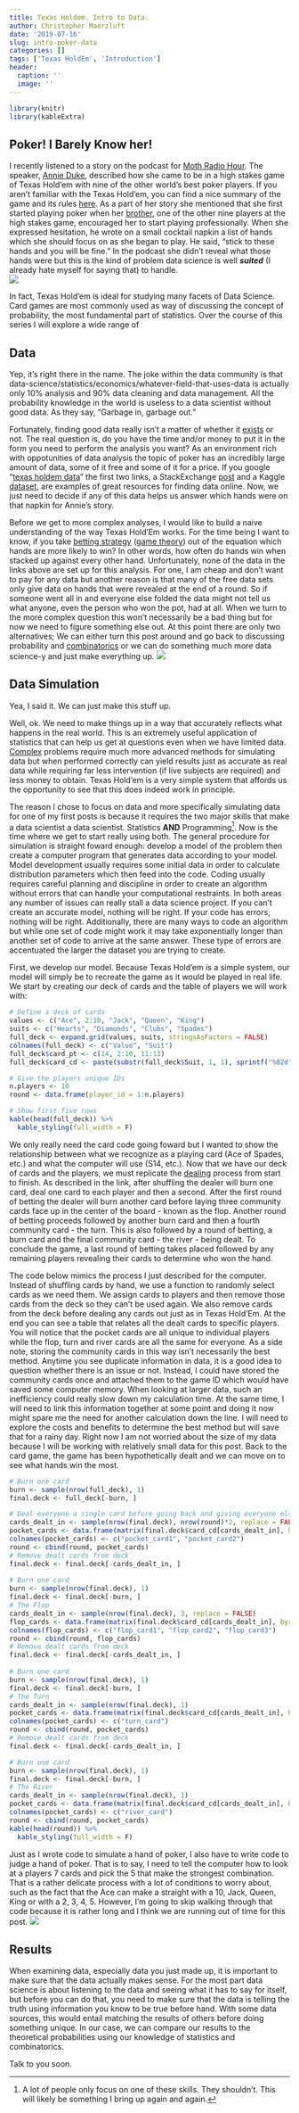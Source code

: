 ```yaml
---
title: Texas Holdem. Intro to Data.
author: Christopher Maerzluft
date: '2019-07-16'
slug: intro-poker-data
categories: []
tags: ['Texas HoldEm', 'Introduction']
header:
  caption: ''
  image: ''
---
```


```r
library(knitr)
library(kableExtra)
```

## Poker! I Barely Know her!

I recently listened to a story on the podcast for [Moth Radio Hour](https://themoth.org/stories/the-big-things-you-dont-do). The speaker, [Annie Duke](https://en.wikipedia.org/wiki/Annie_Duke), described how she came to be in a high stakes game of Texas Hold'em with nine of the other world's best poker players. If you aren't familiar with the Texas Hold'em, you can find a nice summary of the game and its rules [here](http://www.wsop.com/poker-games/texas-holdem/). As a part of her story she mentioned that she first started playing poker when her [brother](https://en.wikipedia.org/wiki/Howard_Lederer), one of the other nine players at the high stakes game, encouraged her to start playing professionally. When she expressed hesitation, he wrote on a small cocktail napkin a list of hands which she should focus on as she began to play. He said, "stick to these hands and you will be fine." In the podcast she didn't reveal what those hands were but this is the kind of problem data science is well ***suited*** (I already hate myself for saying that) to handle.  
![](https://media1.tenor.com/images/4cfa9b4d02ae66bf35d64fe1846e385d/tenor.gif)
  
In fact, Texas Hold'em is ideal for studying many facets of Data Science. Card games are most commonly used as way of discussing the concept of probability, the most fundamental part of statistics. Over the course of this series I will explore a wide range of

## Data

Yep, it's right there in the name. The joke within the data community is that data-science/statistics/economics/whatever-field-that-uses-data is actually only 10% analysis and 90% data cleaning and data management. All the probability knowledge in the world is useless to a data scientist without good data. As they say, "Garbage in, garbage out."

Fortunately, finding good data really isn't a matter of whether it [exists](https://www.livescience.com/54094-how-big-is-the-internet.html) or not. The real question is, do you have the time and/or money to put it in the form you need to perform the analysis you want? As an environment rich with oppotunities of data analysis the topic of poker has an incredibly large amount of data, some of it free and some of it for a price. If you google "[texas holdem data](https://www.google.com/search?q=texas+holdem+data)" the first two links, a StackExchange [post](https://poker.stackexchange.com/questions/881/publicly-available-poker-stats) and a Kaggle [dataset](https://www.kaggle.com/smeilz/poker-holdem-games), are examples of great resources for finding data online. Now, we just need to decide if any of this data helps us answer which hands were on that napkin for Annie's story.

Before we get to more complex analyses, I would like to build a naive understanding of the way Texas Hold'Em works. For the time being I want to know, if you take [betting strategy](http://www.firsttimepokerplayer.com/how-to-play/strategy/betting-guide/) ([game theory](https://math.mit.edu/~apost/courses/18.204_2018/Jingyu_Li_paper.pdf)) out of the equation which hands are more likely to win? In other words, how often do hands win when stacked up against every other hand. Unfortunately, none of the data in the links above are set up for this analysis. For one, I am cheap and don't want to pay for any data but another reason is that many of the free data sets only give data on hands that were revealed at the end of a round. So if someone went all in and everyone else folded the data might not tell us what anyone, even the person who won the pot, had at all. When we turn to the more complex question this won't necessarily be a bad thing but for now we need to figure something else out. At this point there are only two alternatives; We can either turn this post around and go back to discussing probability and [combinatorics](http://mathforum.org/library/drmath/view/65306.html) or we can do something much more data science-y and just make everything up.
![](https://media.giphy.com/media/m7DEwkk9ID7ag/giphy.gif)

## Data Simulation

Yea, I said it. We can just make this stuff up.

Well, ok. We need to make things up in a way that accurately reflects what happens in the real world. This is an extremely useful application of statistics that can help us get at questions even when we have limited data. [Complex](https://www.niss.org/sites/default/files/ruttermigliorettisavarino2009.pdf) problems require much more advanced methods for simulating data but when performed correctly can yield results just as accurate as real data while requiring far less intervention (if live subjects are required) and less money to obtain. Texas Hold'em is a very simple system that affords us the opportunity to see that this does indeed work in principle.

The reason I chose to focus on data and more specifically simulating data for one of my first posts is because it requires the two major skills that make a data scientist a data scientist. Statistics **AND** Programming[^1]. Now is the time where we get to start really using both. The general procedure for simulation is straight foward enough: develop a model of the problem then create a computer program that generates data according to your model. Model development usually requires some initial data in order to calculate distribution parameters which then feed into the code. Coding usually requires careful planning and discipline in order to create an algorithm without errors that can handle your computational restraints. In both areas any number of issues can really stall a data science project. If you can't create an accurate model, nothing will be right. If your code has errors, nothing will be right. Additionally, there are many ways to code an algorithm but while one set of code might work it may take exponentially longer than another set of code to arrive at the same answer. These type of errors are accentuated the larger the dataset you are trying to create.

First, we develop our model. Because Texas Hold'em is a simple system, our model will simply be to recreate the game as it would be played in real life. We start by creating our deck of cards and the table of players we will work with:

```r
# Define a deck of cards
values <- c("Ace", 2:10, "Jack", "Queen", "King")
suits <- c("Hearts", "Diamonds", "Clubs", "Spades")
full_deck <- expand.grid(values, suits, stringsAsFactors = FALSE)
colnames(full_deck) <- c("Value", "Suit")
full_deck$card_pt <- c(14, 2:10, 11:13)
full_deck$card_cd <- paste(substr(full_deck$Suit, 1, 1), sprintf("%02d", full_deck$card_pt), sep = "")

# Give the players unique IDs
n.players <- 10
round <- data.frame(player_id = 1:n.players)
```

```r
# Show first five rows
kable(head(full_deck)) %>%
  kable_styling(full_width = F)
```

We only really need the card code going foward but I wanted to show the relationship between what we recognize as a playing card (Ace of Spades, etc.) and what the computer will use (S14, etc.). Now that we have our deck of cards and the players, we must replicate the [dealing](https://www.pagat.com/poker/variants/texasholdem.html) process from start to finish. As described in the link, after shuffling the dealer will burn one card, deal one card to each player and then a second. After the first round of betting the dealer will burn another card before laying three community cards face up in the center of the board - known as the flop. Another round of betting proceeds followed by another burn card and then a fourth community card - the turn. This is also followed by a round of betting, a burn card and the final community card - the river - being dealt. To conclude the game, a last round of betting takes placed followed by any remaining players revealing their cards to determine who won the hand. 

The code below mimics the process I just described for the computer. Instead of shuffling cards by hand, we use a function to randomly select cards as we need them. We assign cards to players and then remove those cards from the deck so they can't be used again. We also remove cards from the deck before dealing any cards out just as in Texas Hold'Em. At the end you can see a table that relates all the dealt cards to specific players. You will notice that the pocket cards are all unique to individual players while the flop, turn and river cards are all the same for everyone. As a side note, storing the community cards in this way isn't necessarily the best method. Anytime you see duplicate information in data, it is a good idea to question whether there is an issue or not. Instead, I could have stored the community cards once and attached them to the game ID which would have saved some computer memory. When looking at larger data, such an inefficiency could really slow down my calculation time. At the same time, I will need to link this information together at some point and doing it now might spare me the need for another calculation down the line. I will need to explore the costs and benefits to determine the best method but will save that for a rainy day. Right now I am not worried about the size of my data because I will be working with relatively small data for this post. Back to the card game, the game has been hypothetically dealt and we can move on to see what hands win the most.

```r
# Burn one card
burn <- sample(nrow(full_deck), 1)
final.deck <- full_deck[-burn, ]

# Deal everyone a single card before going back and giving everyone else a second card
cards_dealt_in <- sample(nrow(final.deck), nrow(round)*2, replace = FALSE)
pocket_cards <- data.frame(matrix(final.deck$card_cd[cards_dealt_in], byrow = FALSE, nrow = nrow(round), ncol = 2))
colnames(pocket_cards) <- c("pocket_card1", "pocket_card2")
round <- cbind(round, pocket_cards)
# Remove dealt cards from deck
final.deck <- final.deck[-cards_dealt_in, ]
  
# Burn one card
burn <- sample(nrow(final.deck), 1)
final.deck <- final.deck[-burn, ]
# The Flop
cards_dealt_in <- sample(nrow(final.deck), 3, replace = FALSE)
flop_cards <- data.frame(matrix(final.deck$card_cd[cards_dealt_in], byrow = TRUE, nrow = nrow(round), ncol = 3))
colnames(flop_cards) <- c("flop_card1", "flop_card2", "flop_card3")
round <- cbind(round, flop_cards)
# Remove dealt cards from deck
final.deck <- final.deck[-cards_dealt_in, ]
  
# Burn one card
burn <- sample(nrow(final.deck), 1)
final.deck <- final.deck[-burn, ]
# The Turn
cards_dealt_in <- sample(nrow(final.deck), 1)
pocket_cards <- data.frame(matrix(final.deck$card_cd[cards_dealt_in], byrow = TRUE, nrow = nrow(round), ncol = 1))
colnames(pocket_cards) <- c("turn_card")
round <- cbind(round, pocket_cards)
# Remove dealt cards from deck
final.deck <- final.deck[-cards_dealt_in, ]

# Burn one card
burn <- sample(nrow(final.deck), 1)
final.deck <- final.deck[-burn, ]
# The River
cards_dealt_in <- sample(nrow(final.deck), 1)
pocket_cards <- data.frame(matrix(final.deck$card_cd[cards_dealt_in], byrow = TRUE, nrow = nrow(round), ncol = 1))
colnames(pocket_cards) <- c("river_card")
round <- cbind(round, pocket_cards)
kable(head(round)) %>%
  kable_styling(full_width = F)
```

Just as I wrote code to simulate a hand of poker, I also have to write code to judge a hand of poker. That is to say, I need to tell the computer how to look at a players 7 cards and pick the 5 that make the strongest combination. That is a rather delicate process with a lot of conditions to worry about, such as the fact that the Ace can make a straight with a 10, Jack, Queen, King or with a 2, 3, 4, 5. However, I'm going to skip walking through that code because it is rather long and I think we are running out of time for this post.
![](https://media.giphy.com/media/3oriNN4R0SDp92UDi8/giphy.gif)

## Results
When examining data, especially data you just made up, it is important to make sure that the data actually makes sense. For the most part data science is about listening to the data and seeing what it has to say for itself, but before you can do that, you need to make sure that the data is telling the truth using information you know to be true before hand. With some data sources, this would entail matching the results of others before doing something unique. In our case, we can compare our results to the theoretical probabilities using our knowledge of statistics and combinatorics.

Talk to you soon.

[^1]: A lot of people only focus on one of these skills. They shouldn't. This will likely be something I bring up again and again.
